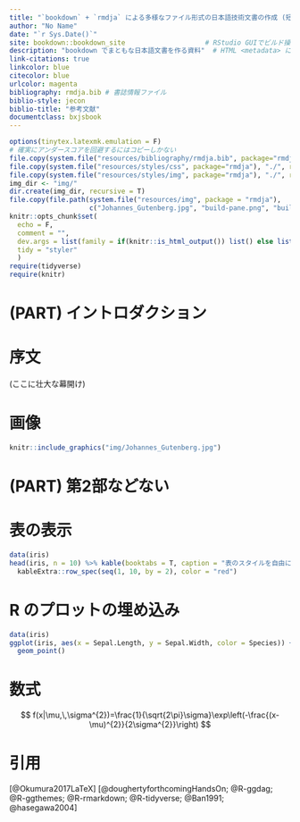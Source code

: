 ```yaml
---
title: "`bookdown` + `rmdja` による多様なファイル形式の日本語技術文書の作成 (短縮版)"
author: "No Name"
date: "`r Sys.Date()`"
site: bookdown::bookdown_site                    # RStudio GUIでビルド操作したい場合に必要
description: "bookdown でまともな日本語文書を作る資料"  # HTML <metadata> に出力されるサイト概要
link-citations: true
linkcolor: blue
citecolor: blue
urlcolor: magenta
bibliography: rmdja.bib # 書誌情報ファイル
biblio-style: jecon
biblio-title: "参考文献"
documentclass: bxjsbook
---
```


```r
options(tinytex.latexmk.emulation = F)
# 確実にアンダースコアを回避するにはコピーしかない
file.copy(system.file("resources/bibliography/rmdja.bib", package="rmdja"), "./") 
file.copy(system.file("resources/styles/css", package="rmdja"), "./", recursive = T)
file.copy(system.file("resources/styles/img", package="rmdja"), "./", recursive = T)
img_dir <- "img/"
dir.create(img_dir, recursive = T)
file.copy(file.path(system.file("resources/img", package = "rmdja"),
                    c("Johannes_Gutenberg.jpg", "build-pane.png", "build-pane-build.png")), img_dir)
knitr::opts_chunk$set(
  echo = F,
  comment = "",
  dev.args = list(family = if(knitr::is_html_output()) list() else list(family = "Noto Sans Serif CJK JP")),
  tidy = "styler"
  )
require(tidyverse)
require(knitr)
```



# (PART) イントロダクション {-}

# 序文 {-}

(ここに壮大な幕開け)

# 画像

```r
knitr::include_graphics("img/Johannes_Gutenberg.jpg")
```

# (PART) 第2部などない {-}

# 表の表示

```r
data(iris)
head(iris, n = 10) %>% kable(booktabs = T, caption = "表のスタイルを自由に変更") %>% 
  kableExtra::row_spec(seq(1, 10, by = 2), color = "red")
```

# R のプロットの埋め込み

```r
data(iris)
ggplot(iris, aes(x = Sepal.Length, y = Sepal.Width, color = Species)) +
  geom_point()
```

# 数式


$$
f(x|\mu,\,\sigma^{2})=\frac{1}{\sqrt{2\pi}\sigma}\exp\left(-\frac{(x-\mu)^{2}}{2\sigma^{2}}\right)
$$


# 引用

[@Okumura2017LaTeX] [@doughertyforthcomingHandsOn; @R-ggdag; @R-ggthemes; @R-rmarkdown; @R-tidyverse; @Ban1991; @hasegawa2004]